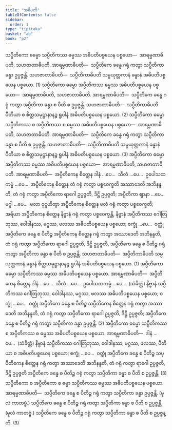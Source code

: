 ```yaml
---
title: "အဓိပတိ"
tableOfContents: false
sidebar:
  order: 1
type: "tipitaka"
basket: "ab"
book: "p2"
---
```



<DynamicBreadcrumb />

<Division number="153" book="p2" e="ch" v="38" p="427">

<Paragraph number="4408" book="p2">
သပ္ပီတိကော ဓမ္မော သပ္ပီတိကဿ ဓမ္မဿ အဓိပတိပစ္စယေန ပစ္စယော—  အာရမ္မဏာဓိပတိ, သဟဇာတာဓိပတိ. <Emphasis>အာရမ္မဏာဓိပတိ</Emphasis>—  သပ္ပီတိကေ ခန္ဓေ ဂရုံ ကတွာ သပ္ပီတိကာ ခန္ဓာ ဥပ္ပဇ္ဇန္တိ. <Emphasis>သဟဇာတာဓိပတိ</Emphasis>—  သပ္ပီတိကာဓိပတိ သမ္ပယုတ္တကာနံ ခန္ဓာနံ အဓိပတိပစ္စယေန ပစ္စယော. (1)
</Paragraph>

<Paragraph number="4409" book="p2">
သပ္ပီတိကော ဓမ္မော အပ္ပီတိကဿ ဓမ္မဿ အဓိပတိပစ္စယေန ပစ္စယော—  အာရမ္မဏာဓိပတိ, သဟဇာတာဓိပတိ. <Emphasis>အာရမ္မဏာဓိပတိ</Emphasis>—  သပ္ပီတိကေ ခန္ဓေ ဂရုံ ကတွာ အပ္ပီတိကာ ခန္ဓာ စ ပီတိ စ ဥပ္ပဇ္ဇန္တိ. <Emphasis>သဟဇာတာဓိပတိ</Emphasis>—  သပ္ပီတိကာဓိပတိ ပီတိယာ စ စိတ္တသမုဋ္ဌာနာနဉ္စ ရူပါနံ အဓိပတိပစ္စယေန ပစ္စယော. (2)
</Paragraph>

<Paragraph number="4410" book="p2">
သပ္ပီတိကော ဓမ္မော သပ္ပီတိကဿ စ အပ္ပီတိကဿ စ ဓမ္မဿ အဓိပတိပစ္စယေန ပစ္စယော—  အာရမ္မဏာဓိပတိ, သဟဇာတာဓိပတိ. <Emphasis>အာရမ္မဏာဓိပတိ</Emphasis>—  သပ္ပီတိကေ ခန္ဓေ ဂရုံ ကတွာ သပ္ပီတိကာ ခန္ဓာ စ ပီတိ စ ဥပ္ပဇ္ဇန္တိ. <Emphasis>သဟဇာတာဓိပတိ</Emphasis>—  သပ္ပီတိကာဓိပတိ သမ္ပယုတ္တကာနံ ခန္ဓာနံ ပီတိယာ စ စိတ္တသမုဋ္ဌာနာနဉ္စ ရူပါနံ အဓိပတိပစ္စယေန ပစ္စယော. (3)
</Paragraph>

</Division>
<Division number="154" book="p2" e="ch" v="38" p="427">

<Paragraph number="4411" book="p2">
အပ္ပီတိကော ဓမ္မော အပ္ပီတိကဿ ဓမ္မဿ အဓိပတိပစ္စယေန ပစ္စယော—  အာရမ္မဏာဓိပတိ, သဟဇာတာဓိပတိ. <Emphasis>အာရမ္မဏာဓိပတိ</Emphasis>—  အပ္ပီတိကေန စိတ္တေန ဒါနံ …ပေ…  သီလံ …ပေ…  ဥပေါသထကမ္မံ …ပေ…  အပ္ပီတိကေန စိတ္တေန တံ ဂရုံ ကတွာ ပစ္စဝေက္ခတိ အဿာဒေတိ အဘိနန္ဒတိ, တံ ဂရုံ ကတွာ အပ္ပီတိကော ရာဂေါ ဥပ္ပဇ္ဇတိ, ဒိဋ္ဌိ ဥပ္ပဇ္ဇတိ; အပ္ပီတိကာ ဈာနာ …ပေ…  မဂ္ဂါ …ပေ…  ဖလာ ဝုဋ္ဌဟိတွာ အပ္ပီတိကေန စိတ္တေန ဖလံ ဂရုံ ကတွာ ပစ္စဝေက္ခတိ; အရိယာ အပ္ပီတိကေန စိတ္တေန နိဗ္ဗာနံ ဂရုံ ကတွာ ပစ္စဝေက္ခန္တိ, နိဗ္ဗာနံ အပ္ပီတိကဿ ဂေါတြဘုဿ, ဝေါဒါနဿ, မဂ္ဂဿ, ဖလဿ အဓိပတိပစ္စယေန ပစ္စယော; စက္ခုံ …ပေ…  ဝတ္ထုံ အပ္ပီတိကေ ခန္ဓေ စ ပီတိဉ္စ အပ္ပီတိကေန စိတ္တေန ဂရုံ ကတွာ အဿာဒေတိ အဘိနန္ဒတိ, တံ ဂရုံ ကတွာ အပ္ပီတိကော ရာဂေါ ဥပ္ပဇ္ဇတိ, ဒိဋ္ဌိ ဥပ္ပဇ္ဇတိ, အပ္ပီတိကေ ခန္ဓေ စ ပီတိဉ္စ ဂရုံ ကတွာ အပ္ပီတိကာ ခန္ဓာ စ ပီတိ စ ဥပ္ပဇ္ဇန္တိ. <Emphasis>သဟဇာတာဓိပတိ</Emphasis>—  အပ္ပီတိကာဓိပတိ သမ္ပယုတ္တကာနံ ခန္ဓာနံ စိတ္တသမုဋ္ဌာနာနဉ္စ ရူပါနံ အဓိပတိပစ္စယေန ပစ္စယော. (1)
</Paragraph>

<Paragraph number="4412" book="p2">
အပ္ပီတိကော ဓမ္မော သပ္ပီတိကဿ ဓမ္မဿ အဓိပတိပစ္စယေန ပစ္စယော. <Emphasis>အာရမ္မဏာဓိပတိ</Emphasis>—  အပ္ပီတိကေန စိတ္တေန ဒါနံ …ပေ…  သီလံ …ပေ…  ဥပေါသထကမ္မံ …ပေ…  (သံခိတ္တံ) နိဗ္ဗာနံ သပ္ပီတိကဿ ဂေါတြဘုဿ, ဝေါဒါနဿ, မဂ္ဂဿ, ဖလဿ အဓိပတိပစ္စယေန ပစ္စယော; စက္ခုံ …ပေ…  ဝတ္ထုံ အပ္ပီတိကေ ခန္ဓေ စ ပီတိဉ္စ သပ္ပီတိကေန စိတ္တေန ဂရုံ ကတွာ အဿာဒေတိ အဘိနန္ဒတိ, တံ ဂရုံ ကတွာ သပ္ပီတိကော ရာဂေါ ဥပ္ပဇ္ဇတိ, ဒိဋ္ဌိ ဥပ္ပဇ္ဇတိ; အပ္ပီတိကေ ခန္ဓေ စ ပီတိဉ္စ ဂရုံ ကတွာ သပ္ပီတိကာ ခန္ဓာ ဥပ္ပဇ္ဇန္တိ. (2)
</Paragraph>

<Paragraph number="4413" book="p2">
အပ္ပီတိကော ဓမ္မော သပ္ပီတိကဿ စ အပ္ပီတိကဿ စ ဓမ္မဿ အဓိပတိပစ္စယေန ပစ္စယော. <Emphasis>အာရမ္မဏာဓိပတိ</Emphasis>—  ဒါနံ …ပေ…  (သံခိတ္တံ) နိဗ္ဗာနံ သပ္ပီတိကဿ ဂေါတြဘုဿ, ဝေါဒါနဿ, မဂ္ဂဿ, ဖလဿ, ပီတိယာ စ အဓိပတိပစ္စယေန ပစ္စယော; စက္ခုံ …ပေ…  ဝတ္ထုံ အပ္ပီတိကေ ခန္ဓေ စ ပီတိဉ္စ သပ္ပီတိကေန စိတ္တေန ဂရုံ ကတွာ အဿာဒေတိ အဘိနန္ဒတိ, တံ ဂရုံ ကတွာ ရာဂေါ ဥပ္ပဇ္ဇတိ, ဒိဋ္ဌိ ဥပ္ပဇ္ဇတိ အပ္ပီတိကေ ခန္ဓေ စ ပီတိဉ္စ ဂရုံ ကတွာ သပ္ပီတိကာ ခန္ဓာ စ ပီတိ စ ဥပ္ပဇ္ဇန္တိ. (3)
</Paragraph>

</Division>
<Division number="155" book="p2" e="ch" v="38" p="428">

<Paragraph number="4414" book="p2">
သပ္ပီတိကော စ အပ္ပီတိကော စ ဓမ္မာ သပ္ပီတိကဿ ဓမ္မဿ အဓိပတိပစ္စယေန ပစ္စယော. <Emphasis>အာရမ္မဏာဓိပတိ</Emphasis>—  သပ္ပီတိကေ ခန္ဓေ စ ပီတိဉ္စ ဂရုံ ကတွာ သပ္ပီတိကာ ခန္ဓာ ဥပ္ပဇ္ဇန္တိ. (မူလံ ကာတဗ္ဗံ.) သပ္ပီတိကေ ခန္ဓေ စ ပီတိဉ္စ ဂရုံ ကတွာ အပ္ပီတိကာ ခန္ဓာ စ ပီတိ စ ဥပ္ပဇ္ဇန္တိ. (မူလံ ကာတဗ္ဗံ.) သပ္ပီတိကေ ခန္ဓေ စ ပီတိဉ္စ ဂရုံ ကတွာ သပ္ပီတိကာ ခန္ဓာ စ ပီတိ စ ဥပ္ပဇ္ဇန္တိ. (3)
</Paragraph>
</Division>